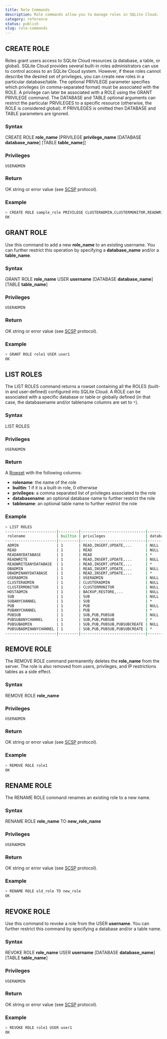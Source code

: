 ```yaml
---
title: Role Commands
description: Role commands allow you to manage roles in SQLite Cloud.
category: reference
status: publish
slug: role-commands
---
```

## CREATE ROLE

Roles grant users access to SQLite Cloud resources (a database, a table, or global). SQLite Cloud provides several built-in roles administrators can use to control access to an SQLite Cloud system. However, if these roles cannot describe the desired set of privileges, you can create new roles in a particular database/table.
The optional PRIVILEGE parameter specifies which privileges (in comma-separated format) must be associated with the ROLE. A privilege can later be associated with a ROLE using the GRANT PRIVILEGE command.
The DATABASE and TABLE optional arguments can restrict the particular PRIVILEGES to a specific resource (otherwise, the ROLE is considered global). If PRIVILEGES is omitted then DATABASE and TABLE parameters are ignored.

### Syntax

CREATE ROLE **role_name** [PRIVILEGE **privilege_name** [DATABASE **database_name**] [TABLE **table_name**]]

### Privileges

```
USERADMIN
```

### Return

OK string or error value (see [SCSP](https://github.com/sqlitecloud/sdk/blob/master/PROTOCOL.md) protocol).

### Example

```bash
> CREATE ROLE sample_role PRIVILEGE CLUSTERADMIN,CLUSTERMONITOR,READWRITE
OK
```

## GRANT ROLE

Use this command to add a new **role_name** to an existing username. You can further restrict this operation by specifying a **database_name** and/or a **table_name**.

### Syntax

GRANT ROLE **role_name** USER **username** [DATABASE **database_name**] [TABLE **table_name**]

### Privileges

```
USERADMIN
```

### Return

OK string or error value (see [SCSP](https://github.com/sqlitecloud/sdk/blob/master/PROTOCOL.md) protocol).

### Example

```bash
> GRANT ROLE role1 USER user1
OK
```

## LIST ROLES

The LIST ROLES command returns a rowset containing all the ROLES (built-in and user-defined) configured into SQLite Cloud. A ROLE can be associated with a specific database or table or globally defined (in that case, the databasename and/or tablename columns are set to `*`).

### Syntax

LIST ROLES

### Privileges

```
USERADMIN
```

### Return

A [Rowset](https://github.com/sqlitecloud/sdk/blob/master/PROTOCOL.md) with the following columns:
* **rolename**: the name of the role
* **builtin**: 1 if it is a built-in role, 0 otherwise
* **privileges**: a comma separated list of privileges associated to the role
* **databasename**: an optional database name to further restrict the role
* **tablename**: an optional table name to further restrict the role

### Example

```bash
> LIST ROLES
-----------------------|---------|-----------------------------|--------------|-----------|
 rolename              | builtin | privileges                  | databasename | tablename |
-----------------------|---------|-----------------------------|--------------|-----------|
 ADMIN                 | 1       | READ,INSERT,UPDATE,...      | NULL         | NULL      |
 READ                  | 1       | READ                        | NULL         | NULL      |
 READANYDATABASE       | 1       | READ                        | *            | *         |
 READWRITE             | 1       | READ,INSERT,UPDATE,...      | NULL         | NULL      |
 READWRITEANYDATABASE  | 1       | READ,INSERT,UPDATE,...      | *            | *         |
 DBADMIN               | 1       | READ,INSERT,UPDATE,...      | NULL         | NULL      |
 DBADMINANYDATABASE    | 1       | READ,INSERT,UPDATE,...      | *            | *         |
 USERADMIN             | 1       | USERADMIN                   | NULL         | NULL      |
 CLUSTERADMIN          | 1       | CLUSTERADMIN                | NULL         | NULL      |
 CLUSTERMONITOR        | 1       | CLUSTERMONITOR              | NULL         | NULL      |
 HOSTADMIN             | 1       | BACKUP,RESTORE,...          | NULL         | NULL      |
 SUB                   | 1       | SUB                         | NULL         | NULL      |
 SUBANYCHANNEL         | 1       | SUB                         | *            | *         |
 PUB                   | 1       | PUB                         | NULL         | NULL      |
 PUBANYCHANNEL         | 1       | PUB                         | *            | *         |
 PUBSUB                | 1       | SUB,PUB,PUBSUB              | NULL         | NULL      |
 PUBSUBANYCHANNEL      | 1       | SUB,PUB,PUBSUB              | *            | *         |
 PUBSUBADMIN           | 1       | SUB,PUB,PUBSUB,PUBSUBCREATE | NULL         | NULL      |
 PUBSUBADMINANYCHANNEL | 1       | SUB,PUB,PUBSUB,PUBSUBCREATE | *            | *         |
-----------------------|---------|-----------------------------|--------------|-----------|
```

## REMOVE ROLE

The REMOVE ROLE command permanently deletes the **role_name** from the server. The role is also removed from users, privileges, and IP restrictions tables as a side effect.

### Syntax

REMOVE ROLE **role_name**

### Privileges

```
USERADMIN
```

### Return

OK string or error value (see [SCSP](https://github.com/sqlitecloud/sdk/blob/master/PROTOCOL.md) protocol).

### Example

```bash
> REMOVE ROLE role1
OK
```

## RENAME ROLE

The RENAME ROLE command renames an existing role to a new name.

### Syntax

RENAME ROLE **role_name** TO **new_role_name**

### Privileges

```
USERADMIN
```

### Return

OK string or error value (see [SCSP](https://github.com/sqlitecloud/sdk/blob/master/PROTOCOL.md) protocol).

### Example

```bash
> RENAME ROLE old_role TO new_role
OK
```

## REVOKE ROLE

Use this command to revoke a role from the USER **username**. You can further restrict this command by specifying a database and/or a table name.

### Syntax

REVOKE ROLE **role_name** USER **username** [DATABASE **database_name**] [TABLE **table_name**]

### Privileges

```
USERADMIN
```

### Return

OK string or error value (see [SCSP](https://github.com/sqlitecloud/sdk/blob/master/PROTOCOL.md) protocol).

### Example

```bash
> REVOKE ROLE role1 USER user1
OK
```

